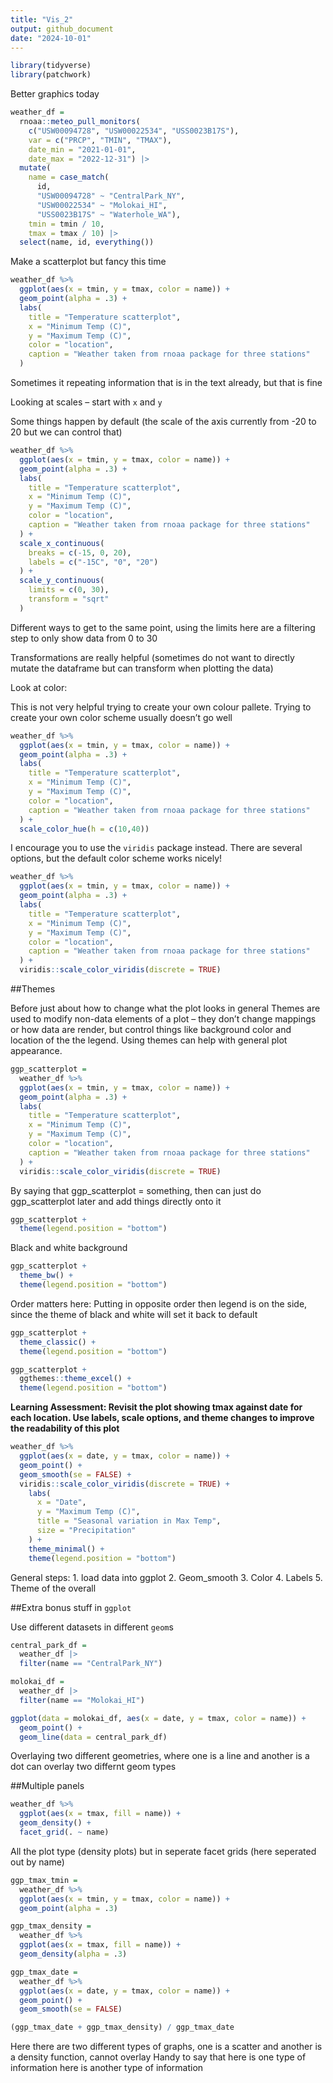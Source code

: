 ```yaml
---
title: "Vis_2"
output: github_document
date: "2024-10-01"
---
```


```r
library(tidyverse)
library(patchwork)
```

Better graphics today 

```r
weather_df = 
  rnoaa::meteo_pull_monitors(
    c("USW00094728", "USW00022534", "USS0023B17S"),
    var = c("PRCP", "TMIN", "TMAX"), 
    date_min = "2021-01-01",
    date_max = "2022-12-31") |>
  mutate(
    name = case_match(
      id, 
      "USW00094728" ~ "CentralPark_NY", 
      "USW00022534" ~ "Molokai_HI",
      "USS0023B17S" ~ "Waterhole_WA"),
    tmin = tmin / 10,
    tmax = tmax / 10) |>
  select(name, id, everything())
```

Make a scatterplot but fancy this time

```r
weather_df %>% 
  ggplot(aes(x = tmin, y = tmax, color = name)) + 
  geom_point(alpha = .3) +
  labs(
    title = "Temperature scatterplot",
    x = "Minimum Temp (C)",
    y = "Maximum Temp (C)",
    color = "location",
    caption = "Weather taken from rnoaa package for three stations"
  )
```

Sometimes it repeating information that is in the text already, but that is fine 

Looking at scales -- start with `x` and `y` 

Some things happen by default (the scale of the axis currently from -20 to 20 but we can control that)

```r
weather_df %>% 
  ggplot(aes(x = tmin, y = tmax, color = name)) + 
  geom_point(alpha = .3) +
  labs(
    title = "Temperature scatterplot",
    x = "Minimum Temp (C)",
    y = "Maximum Temp (C)",
    color = "location",
    caption = "Weather taken from rnoaa package for three stations"
  ) + 
  scale_x_continuous(
    breaks = c(-15, 0, 20),
    labels = c("-15C", "0", "20")
  ) +
  scale_y_continuous(
    limits = c(0, 30),
    transform = "sqrt"
  )
```

Different ways to get to the same point, using the limits here are a filtering step to only show data from 0 to 30 

Transformations are really helpful (sometimes do not want to directly mutate the dataframe but can transform when plotting the data)

Look at color:

This is not very helpful trying to create your own colour pallete. 
Trying to create your own color scheme usually doesn’t go well

```r
weather_df %>% 
  ggplot(aes(x = tmin, y = tmax, color = name)) + 
  geom_point(alpha = .3) +
  labs(
    title = "Temperature scatterplot",
    x = "Minimum Temp (C)",
    y = "Maximum Temp (C)",
    color = "location",
    caption = "Weather taken from rnoaa package for three stations"
  ) + 
  scale_color_hue(h = c(10,40))
```

I encourage you to use the `viridis` package instead. There are several options, but the default color scheme works nicely!

```r
weather_df %>% 
  ggplot(aes(x = tmin, y = tmax, color = name)) + 
  geom_point(alpha = .3) +
  labs(
    title = "Temperature scatterplot",
    x = "Minimum Temp (C)",
    y = "Maximum Temp (C)",
    color = "location",
    caption = "Weather taken from rnoaa package for three stations"
  ) + 
  viridis::scale_color_viridis(discrete = TRUE)
```

##Themes 

Before just about how to change what the plot looks in general 
Themes are used to modify non-data elements of a plot – they don’t change mappings or how data are render, but control things like background color and location of the the legend. Using themes can help with general plot appearance.

```r
ggp_scatterplot = 
  weather_df %>% 
  ggplot(aes(x = tmin, y = tmax, color = name)) + 
  geom_point(alpha = .3) +
  labs(
    title = "Temperature scatterplot",
    x = "Minimum Temp (C)",
    y = "Maximum Temp (C)",
    color = "location",
    caption = "Weather taken from rnoaa package for three stations"
  ) + 
  viridis::scale_color_viridis(discrete = TRUE)
```

By saying that ggp_scatterplot = something, then can just do ggp_scatterplot later and add things directly onto it 

```r
ggp_scatterplot + 
  theme(legend.position = "bottom")
```

Black and white background
```r
ggp_scatterplot + 
  theme_bw() + 
  theme(legend.position = "bottom")
```

Order matters here:
Putting in opposite order then legend is on the side, since the theme of black and white will set it back to default 

```r
ggp_scatterplot + 
  theme_classic() + 
  theme(legend.position = "bottom")
```

```r
ggp_scatterplot + 
  ggthemes::theme_excel() + 
  theme(legend.position = "bottom")
```

**Learning Assessment: Revisit the plot showing tmax against date for each location. Use labels, scale options, and theme changes to improve the readability of this plot**

```r
weather_df %>% 
  ggplot(aes(x = date, y = tmax, color = name)) + 
  geom_point() +
  geom_smooth(se = FALSE) +
  viridis::scale_color_viridis(discrete = TRUE) + 
    labs(
      x = "Date",
      y = "Maximum Temp (C)", 
      title = "Seasonal variation in Max Temp",
      size = "Precipitation"
    ) +
    theme_minimal() +
    theme(legend.position = "bottom")
```

General steps: 
1. load data into ggplot
2. Geom_smooth 
3. Color
4. Labels 
5. Theme of the overall 

##Extra bonus stuff in `ggplot`

Use different datasets in different `geom`s

```r
central_park_df = 
  weather_df |> 
  filter(name == "CentralPark_NY")

molokai_df = 
  weather_df |> 
  filter(name == "Molokai_HI")

ggplot(data = molokai_df, aes(x = date, y = tmax, color = name)) + 
  geom_point() + 
  geom_line(data = central_park_df) 
```

Overlaying two different geometries, where one is a line and another is a dot can overlay two differnt geom types 

##Multiple panels 

```r
weather_df %>% 
  ggplot(aes(x = tmax, fill = name)) + 
  geom_density() + 
  facet_grid(. ~ name)
```

All the plot type (density plots) but in seperate facet grids (here seperated out by name)

```r
ggp_tmax_tmin = 
  weather_df %>% 
  ggplot(aes(x = tmin, y = tmax, color = name)) +
  geom_point(alpha = .3)

ggp_tmax_density = 
  weather_df %>% 
  ggplot(aes(x = tmax, fill = name)) + 
  geom_density(alpha = .3)

ggp_tmax_date = 
  weather_df %>% 
  ggplot(aes(x = date, y = tmax, color = name)) +
  geom_point() +
  geom_smooth(se = FALSE)

(ggp_tmax_date + ggp_tmax_density) / ggp_tmax_date
```

Here there are two different types of graphs, one is a scatter and another is a density function, cannot overlay 
Handy to say that here is one type of information here is another type of information 